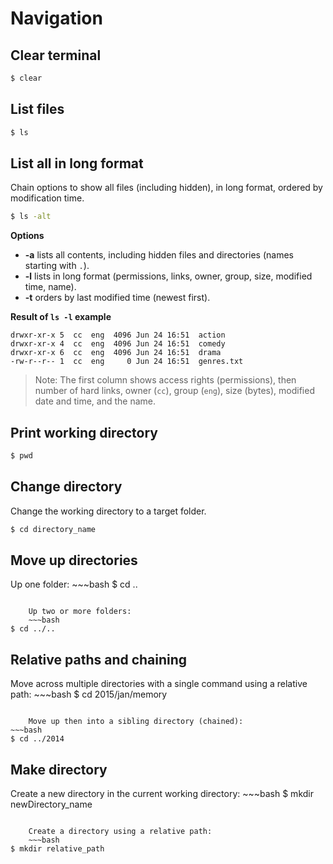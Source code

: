 # Navigation

## Clear terminal
~~~bash
$ clear
~~~

## List files
~~~bash
$ ls
~~~

## List all in long format
Chain options to show all files (including hidden), in long format, ordered by modification time.
~~~bash
$ ls -alt
~~~

**Options**
- **-a** lists all contents, including hidden files and directories (names starting with `.`).
- **-l** lists in long format (permissions, links, owner, group, size, modified time, name).
- **-t** orders by last modified time (newest first).

**Result of `ls -l` example**
~~~text
drwxr-xr-x 5  cc  eng  4096 Jun 24 16:51  action
drwxr-xr-x 4  cc  eng  4096 Jun 24 16:51  comedy
drwxr-xr-x 6  cc  eng  4096 Jun 24 16:51  drama
-rw-r--r-- 1  cc  eng     0 Jun 24 16:51  genres.txt
~~~

> Note: The first column shows access rights (permissions), then number of hard links, owner (`cc`), group (`eng`), size (bytes), modified date and time, and the name.

## Print working directory
~~~bash
$ pwd
~~~

## Change directory
Change the working directory to a target folder.
~~~bash
$ cd directory_name
~~~

## Move up directories
Up one folder:
    ~~~bash
$ cd ..
~~~

    Up two or more folders:
    ~~~bash
$ cd ../..
~~~

## Relative paths and chaining
Move across multiple directories with a single command using a relative path:
    ~~~bash
$ cd 2015/jan/memory
~~~

    Move up then into a sibling directory (chained):
~~~bash
$ cd ../2014
~~~

## Make directory
Create a new directory in the current working directory:
    ~~~bash
$ mkdir newDirectory_name
~~~

    Create a directory using a relative path:
    ~~~bash
$ mkdir relative_path
~~~